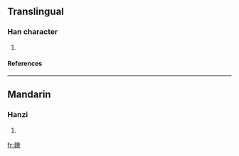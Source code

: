 ==Translingual==
===Han character===
{{Han char|rn=86|rad=火|as=16|sn=20|four=|canj=月火大金火 (BFKCF)}}
# {{defn|Han|sort=火16}}
====References====
{{Han ref|kx=0686.380|dkj=19573|hdz=32247.070|uh=7212|ud=29202}}

----
==Mandarin==
===Hanzi===
{{cmn-hanzi|pin=[[liào]] ([[liao4]])|wg=liao<sup>4</sup>}}
# {{defn|Mandarin}}

[[fr:爒]]